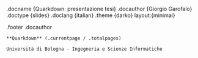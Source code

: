 .docname {Quarkdown: presentazione tesi}
.docauthor {Giorgio Garofalo}
.doctype {slides}
.doclang {italian}
.theme {darko} layout:{minimal}

.footer
    .docauthor

    **Quarkdown** (.currentpage / .totalpages)

    Università di Bologna - Ingegneria e Scienze Informatiche
    